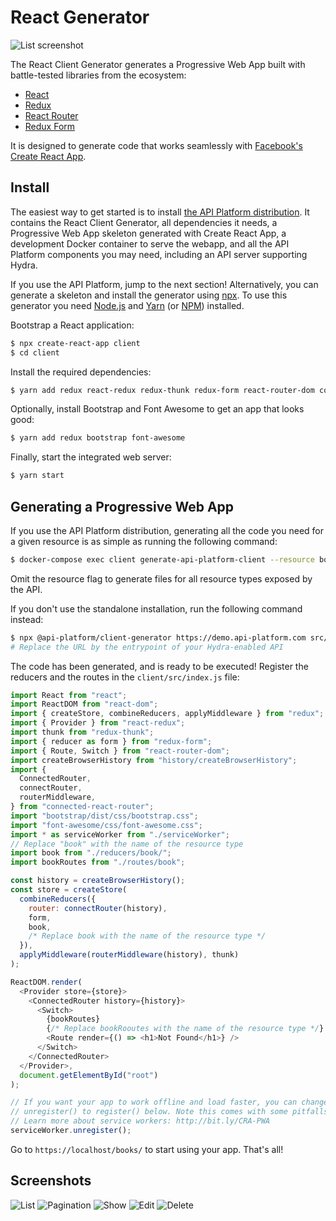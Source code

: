 # React Generator

![List screenshot](images/react/client-generator-react-list.png)

The React Client Generator generates a Progressive Web App built with battle-tested libraries from the ecosystem:

- [React](https://facebook.github.io/react/)
- [Redux](http://redux.js.org)
- [React Router](https://reacttraining.com/react-router/)
- [Redux Form](http://redux-form.com/)

It is designed to generate code that works seamlessly with [Facebook's Create React App](https://github.com/facebook/create-react-app).

## Install

The easiest way to get started is to install [the API Platform distribution](../distribution/index.md).
It contains the React Client Generator, all dependencies it needs, a Progressive Web App skeleton generated with Create React App,
a development Docker container to serve the webapp, and all the API Platform components you may need, including an API server
supporting Hydra.

If you use the API Platform, jump to the next section!
Alternatively, you can generate a skeleton and install the generator using [npx](https://www.npmjs.com/package/npx).
To use this generator you need [Node.js](https://nodejs.org/) and [Yarn](https://yarnpkg.com/) (or [NPM](https://www.npmjs.com/)) installed.

Bootstrap a React application:

```bash
$ npx create-react-app client
$ cd client
```

Install the required dependencies:

```bash
$ yarn add redux react-redux redux-thunk redux-form react-router-dom connected-react-router prop-types lodash
```

Optionally, install Bootstrap and Font Awesome to get an app that looks good:

```bash
$ yarn add redux bootstrap font-awesome
```

Finally, start the integrated web server:

```bash
$ yarn start
```

## Generating a Progressive Web App

If you use the API Platform distribution, generating all the code you need for a given resource is as simple as running the following command:

```bash
$ docker-compose exec client generate-api-platform-client --resource book
```

Omit the resource flag to generate files for all resource types exposed by the API.

If you don't use the standalone installation, run the following command instead:

```bash
$ npx @api-platform/client-generator https://demo.api-platform.com src/ --resource book
# Replace the URL by the entrypoint of your Hydra-enabled API
```

The code has been generated, and is ready to be executed!
Register the reducers and the routes in the `client/src/index.js` file:

```javascript
import React from "react";
import ReactDOM from "react-dom";
import { createStore, combineReducers, applyMiddleware } from "redux";
import { Provider } from "react-redux";
import thunk from "redux-thunk";
import { reducer as form } from "redux-form";
import { Route, Switch } from "react-router-dom";
import createBrowserHistory from "history/createBrowserHistory";
import {
  ConnectedRouter,
  connectRouter,
  routerMiddleware,
} from "connected-react-router";
import "bootstrap/dist/css/bootstrap.css";
import "font-awesome/css/font-awesome.css";
import * as serviceWorker from "./serviceWorker";
// Replace "book" with the name of the resource type
import book from "./reducers/book/";
import bookRoutes from "./routes/book";

const history = createBrowserHistory();
const store = createStore(
  combineReducers({
    router: connectRouter(history),
    form,
    book,
    /* Replace book with the name of the resource type */
  }),
  applyMiddleware(routerMiddleware(history), thunk)
);

ReactDOM.render(
  <Provider store={store}>
    <ConnectedRouter history={history}>
      <Switch>
        {bookRoutes}
        {/* Replace bookRooutes with the name of the resource type */}
        <Route render={() => <h1>Not Found</h1>} />
      </Switch>
    </ConnectedRouter>
  </Provider>,
  document.getElementById("root")
);

// If you want your app to work offline and load faster, you can change
// unregister() to register() below. Note this comes with some pitfalls.
// Learn more about service workers: http://bit.ly/CRA-PWA
serviceWorker.unregister();
```

Go to `https://localhost/books/` to start using your app.
That's all!

## Screenshots

![List](images/react/client-generator-react-list.png)
![Pagination](images/react/client-generator-react-list-pagination.png)
![Show](images/react/client-generator-react-show.png)
![Edit](images/react/client-generator-react-edit.png)
![Delete](images/react/client-generator-react-delete.png)
